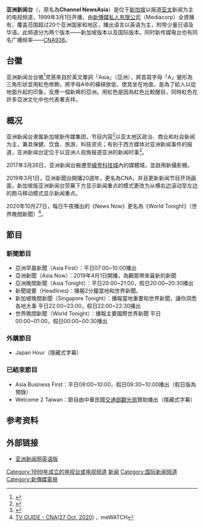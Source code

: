 {{TV channel|[[亚洲新闻台|亚洲新闻台]]}}
{{頻道資訊
| 頻道名稱         = 亚洲新闻台<br />CNA
| 頻道圖片檔案     =  CNA new logo.svg
| 頻道圖片尺寸     = 150px
| 頻道圖片名稱     = 亞洲新聞台開播20週年，當天更名為CNA
| 所屬國家         = {{SGP}}
| 所屬國家或地區   = 
| 總部所在         = 
| 播放地區         = 亚太地区（亚洲、大洋洲）
| 成立日期         = 
| 試播日期         = 
| 開播日期         = 1999年3月1日（標清，{{age in years and days|1999|3|1|age=no}}）<br />2015年5月26日（HD，{{age in years and days|2015|5|26|age=no}}）
| 停播日期         = 2019年1月1日（新加坡模拟电视频道）
| 頻道語言         = '''主要：'''英语<br/>'''次要：'''日语、华语
| 頻道呼號         = 
| 頻道類別         = 新闻
| 視頻格式         = 
| 收視率           = 
| 收視率調查時間   = 
| 收視率資料來源   = 
| 頻道口號         = 亚洲视野亚洲观<br />（Understand Asia）
| 擁有者           = [[新傳媒私人有限公司|新传媒]]
| 持股者           = 
| 前頻道名稱       = Channel News Asia （1999年3月1日至2019年2月28日）
| 被取代名稱       = CNA（2019年3月1日至今）
| 前頻道呼號       = 
| 被取代呼號       = 
| 集團同類頻道     = 
| 重播服務頻道     = 
| 頻道官方網站     = http://www.channelnewsasia.com
| 備註             =
| 數位電視供應商01 = 數位電視（[[DVB-T2|DVB-T2]]）
| 數位電視頻道數01 = 33频道（HD）（570[[兆赫|兆赫]]）（频道6）
| 衛星電視供應商01 = 亞洲衛星7號
| 衛星電視頻道數01 = 3706[[兆赫|兆赫]]
| 衛星電視供應商02 = [[印尼|印尼]] {{link-en|INDOVISION|MNC Vision|}}
| 衛星電視頻道數02 = 330頻道
| 衛星電視供應商03 = [[菲利賓|菲利賓]] {{link-en|Cignal|}}
| 衛星電視頻道數03 = 134頻道
| 衛星電視供應商04 = [[菲利賓|菲利賓]] {{link-en|Sky Direct|}}
| 衛星電視頻道數04 = 51頻道
| 衛星電視供應商05 = [[印度|印度]] {{link-en|TATA SKY|}}
| 衛星電視頻道數05 = 535頻道
| 衛星電視供應商06 = [[马来西亚|马来西亚]][[Astro集团|Astro]]
| 衛星電視頻道數06 = 515頻道（HD）（新频道）535频道 （HD）（旧频道）
| 有線電視供應商01 = [[新加坡|新加坡]][[新加坡電視頻道列表|星和視界]]
| 有線電視頻道數01 = 106頻道 （HD）
| 有線電視供應商02 = [[香港有線電視|香港有線電視]] 
| 有線電視頻道數02 = 130頻道
| 有線電視供應商03 = [[澳門有線電視|澳門有線電視]]
| 有線電視頻道數03 = 27頻道
| 有線電視供應商04 = [[台灣寬頻通訊|台灣寬頻通訊]]（TBC）
| 有線電視頻道數04 = 127頻道
| 寬頻電視供應商01 = [[中国|中国]][[深圳|深圳]][[天威视讯|天威视讯]]
| 寬頻電視頻道數01 = 100頻道
| 寬頻電視供應商02 = [[香港|香港]][[now_TV|now TV]]
| 寬頻電視頻道數02 = 322頻道
| 寬頻電視供應商03 = [[新加坡|新加坡]][[新加坡電視頻道列表|Singtel TV]]
| 寬頻電視頻道數03 = 6頻道 （HD）
| 寬頻電視供應商04 = [[臺灣|臺灣]][[中華電信MOD|中華電信MOD]]
| 寬頻電視頻道數04 = 553頻道
| 寬頻電視供應商05 = [[馬來西亞|馬來西亞]][[Unifi_TV|Unifi TV]]
| 寬頻電視頻道數05 = 611频道（HD）
| OTT供應商02 = [[香港|香港]][[myTV_SUPER|myTV SUPER]]
| OTT頻道數02 = 703頻道
| 網路電視供應商01 = [[新加坡|新加坡]][[新加坡電視頻道列表|Singtel TV]]
| 網路電視頻道數01 = 6頻道 （HD）
| 線上收看網站01   = 亚洲新闻台网站
| 線上收看網址01   =[https://www.channelnewsasia.com/news/livetv 亚洲新闻官网] 
| 線上收看網站02   = [[Youtube|Youtube]]
| 線上收看網址02   =[https://www.youtube.com/user/channelnewsasia CNA ] 
|online serv 3=马来西亚Astro|online chan 3=Astro Go|online serv 4=马来西亚Unifi tv|online serv 7=|online chan 4=Play@Unifi|online serv 5=[[tonton|tonton]]|online chan 5=[https://www.tonton.com.my/livetv/cna CNA]}}
'''亚洲新闻台'''（{{lang-en|'''CNA'''}}，原名為'''Channel NewsAsia'''）是位于[[新加坡|新加坡]]以报道[[亚太|亚太]]新闻为主的电视频道，1999年3月1日开播，由[[新傳媒私人有限公司|新傳媒私人有限公司]]（Mediacorp）全資擁有，覆盖范围超过20个亚洲国家和地区，播出语言以英语为主，附带少量日语及华语。此频道分为两个版本——新加坡版本以及国际版本。同时新传媒电台也有同名广播频率——[[CNA938|CNA938]]。

== 台徽 ==
亚洲新闻台台徽<ref>{{Cite web |url=https://www.channelnewsasia.com/news/about |title=About CNA |accessdate=2019-04-01 |archive-date=2018-06-03 |archive-url=https://web.archive.org/web/20180603174124/https://www.channelnewsasia.com/news/about |dead-url=no }}</ref>灵感來自於英文單詞「Asia」（亞洲），將首寫字母「A」變形為三角形狀並用紅色修飾，將字母A中的橫槓放低，使其坐在地面，是為了給人以從地面升起的印象，反應一個新興的亞洲。用紅色是因為紅色比較醒目，同時紅色在許多亞洲文化中也代表著吉祥。

== 概况 ==
亚洲新闻台隶属新加坡新传媒集团，节目内容<ref>{{Cite web |url=http://www.corporate.mediacorp.sg/ch/news/index.htm |title=走近新加坡亚洲新闻台 |accessdate=2010-03-02 |archive-date=2009-04-20 |archive-url=https://web.archive.org/web/20090420085932/http://www.corporate.mediacorp.sg/ch/news/index.htm |dead-url=no }}</ref>以亚太地区政治、商业和社会新闻为主，兼具保健、饮食、旅游、科技资讯；有别于西方媒体对亚洲新闻事件的报道，亚洲新闻台定位于以亚洲人视角报道亚洲的新闻时事<ref>{{Cite web |url=http://gb.cri.cn/14558/2007/05/29/2585@1610427.htm |title=logo 走近新加坡亚洲新闻台 |accessdate=2010-03-02 |archive-date=2013-05-14 |archive-url=https://web.archive.org/web/20130514062833/http://gb.cri.cn/14558/2007/05/29/2585@1610427.htm |dead-url=no }}</ref>。

2017年3月26日，亚洲新闻台搬遷至[[緯壹科技城|緯壹科技城]]內的媒體城，並啟用新攝影棚。

2019年3月1日，亞洲新聞台開播20週年，更名為CNA，并且更新新闻节目开场画面，新加坡版亚洲新闻台荧幕下方显示新闻重点的模式更改为从横右边滚动至左边的跑马移动模式显示新闻重点。

2020年10月27日，每日午夜播出的《News Now》更名為《World Tonight》（世界晚間新聞）<ref>[https://www.mewatch.sg/en/channelguide/191/27-10-2020 TV GUIDE - CNA(27 Oct, 2020)] {{Wayback|url=https://www.mewatch.sg/en/channelguide/191/27-10-2020 |date=20201127020945 }}，meWATCH</ref>。

== 節目 ==
{{main|亚洲新闻台播出节目列表}}
=== 新聞節目 ===
*亞洲早晨新聞（Asia First）：平日07:00~10:00播出
*亞洲新聞（Asia Now）：2019年4月1日開播，為觀眾帶來最新的新聞
*亞洲晚間新聞（Asia Tonight）：平日20:00~21:00，假日20:00~20:30播出
*新聞提要（Headlines)：播報2分鐘當地和世界新聞。
*新加坡晚間新聞（Singapore Tonight）：播報當地重要和世界新聞，讓你洞悉各地大事 平日22:00~23:00，假日22:00~22:30播出
*世界晚間新聞（World Tonight）：播報主要國際世界新聞 平日00:00~01:00，假日00:00~00:30播出

=== 外購節目 ===
*Japan Hour（隱藏式字幕）

=== 已結束節目 ===
*Asia Business First：平日09:00~10:00，假日09:30~10:00播出（假日版為預錄）
*Welcome 2 Taiwan：節目由中華民國[[交通部觀光局|交通部觀光局]]贊助播出（隱藏式字幕）

== 参考资料 ==
{{reflist}}

== 外部链接 ==
* [http://www.channelnewsasia.com 亚洲新闻网英语版]{{Wayback|url=http://www.channelnewsasia.com/ |date=20100301103425 }}

{{新传媒}}
{{国际新闻频道}}

[[Category:1999年成立的电视台或电视频道|Category:1999年成立的电视台或电视频道]]
[[Category:新加坡電視播放頻道|新闻]]
[[Category:国际新闻频道|Category:国际新闻频道]]
[[Category:新傳媒電視|Category:新傳媒電視]]